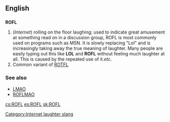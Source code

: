 ==English==

==={{initialism}}===
[[Category:Internet laughter slang]]
'''ROFL'''

#(''Internet'') rolling on the floor laughing; used to indicate great amusement at something read on in a discussion group, ROFL is most commonly used on programs such as MSN. It is slowly replacing "Lol" and is increasingly taking away the true meaning of laughter. Many people are easily typing out this like '''LOL''' and '''ROFL''' without feeling much laughter at all. This is caused by the repeated use of it.''etc''.
# Common variant of [[ROTFL]]

===See also===
*[[LMAO]]
*[[ROFLMAO]]

[[cs:ROFL]]
[[es:ROFL]]
[[sk:ROFL]]